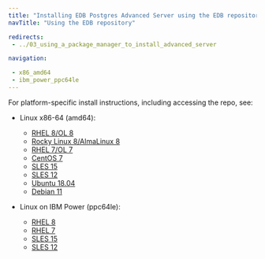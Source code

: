 ```yaml
---
title: "Installing EDB Postgres Advanced Server using the EDB repository"
navTitle: "Using the EDB repository"

redirects:
 - ../03_using_a_package_manager_to_install_advanced_server

navigation:

 - x86_amd64
 - ibm_power_ppc64le
---
```



For platform-specific install instructions, including accessing the repo, see:

- Linux x86-64 (amd64):        
    - [RHEL 8/OL 8](x86_amd64/epas_rhel8_x86)
    - [Rocky Linux 8/AlmaLinux 8](x86_amd64/epas_other_linux8_x86)
    - [RHEL 7/OL 7](x86_amd64/epas_rhel7_x86)
    - [CentOS 7](x86_amd64/epas_centos7_x86)
    - [SLES 15](x86_amd64/epas_sles15_x86)
    - [SLES 12](x86_amd64/epas_sles12_x86)
    - [Ubuntu 18.04](x86_amd64/epas_ubuntu18_x86)
    - [Debian 11](x86_amd64/epas_deb11_x86)


- Linux on IBM Power (ppc64le):        
    - [RHEL 8](ibm_power_ppc64le/epas_rhel8_ppcle)
    - [RHEL 7](ibm_power_ppc64le/epas_rhel7_ppcle)
    - [SLES 15](ibm_power_ppc64le/epas_sles15_ppcle)
    - [SLES 12](ibm_power_ppc64le/epas_sles12_ppcle)